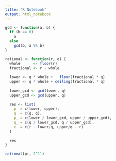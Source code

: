 ```yaml
---
title: "R Notebook"
output: html_notebook
---
```


```r
gcd <- function(a, b) {
  if (b == 0)
    a
  else
    gcd(b, a %% b)
}
```

```r
rational <- function(r, q) {
  whole      <- floor(r)
  fractional <- r - whole
  
  lower <- q * whole +   floor(fractional * q)
  upper <- q * whole + ceiling(fractional * q)
  
  lower_gcd <- gcd(lower, q)
  upper_gcd <- gcd(upper, q)
  
  res <- list(
    p  = c(lower, upper),
    q  = c(q, q),
    p_ = c(lower / lower_gcd, upper / upper_gcd),
    q_ = c(q / lower_gcd, q / upper_gcd),
    e  = c(r - lower/q, upper/q - r)
  )
  
  res
}
```


```r
rational(pi, 2^11)
```


